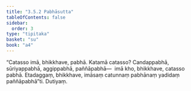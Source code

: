 ```yaml
---
title: "3.5.2 Pabhāsutta"
tableOfContents: false
sidebar:
  order: 3
type: "tipitaka"
basket: "su"
book: "a4"
---
```



<DynamicBreadcrumb />

<Division number="142" book="a4" bookNo="15" page="456">

<Paragraph number="884" book="a4">
“Catasso imā, bhikkhave, pabhā. Katamā catasso? Candappabhā, sūriyappabhā, aggippabhā, paññāpabhā—  imā kho, bhikkhave, catasso pabhā. Etadaggaṃ, bhikkhave, imāsaṃ catunnaṃ pabhānaṃ yadidaṃ paññāpabhā”ti.

</Paragraph>
</Division>

<Paragraph number="885" type="center" book="a4">
Dutiyaṃ.
</Paragraph>